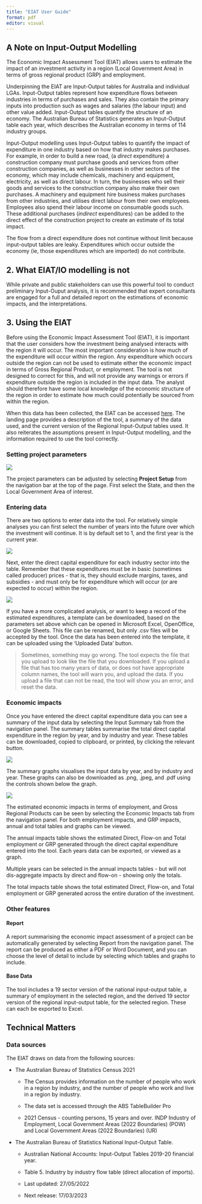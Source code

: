 ```yaml
---
title: "EIAT User Guide"
format: pdf
editor: visual
---
```


## A Note on Input-Output Modelling

The Economic Impact Assessment Tool (EIAT) allows users to estimate the impact of an investment activity in a region (Local Government Area) in terms of gross regional product (GRP) and employment.

Underpinning the EIAT are Input-Output tables for Australia and individual LGAs. Input-Output tables represent how expenditure flows between industries in terms of purchases and sales. They also contain the primary inputs into production such as wages and salaries (the labour input) and other value added. Input-Output tables quantify the structure of an economy. The Australian Bureau of Statistics generates an Input-Output table each year, which describes the Australian economy in terms of 114 industry groups.

Input-Output modelling uses Input-Output tables to quantify the impact of expenditure in one industry based on how that industry makes purchases. For example, in order to build a new road, (a *direct* expenditure) a construction company must purchase goods and services from other construction companies, as well as businesses in other sectors of the economy, which may include chemicals, machinery and equipment, electricity, as well as direct labour. In turn, the businesses who sell their goods and services to the construction company also make their own purchases. A machinery and equipment hire business makes purchases from other industries, and utilises direct labour from their own employees. Employees also spend their labour income on consumable goods such. These additional purchases (*indirect* expenditures) can be added to the direct effect of the construction project to create an estimate of its total impact.

The flow from a direct expenditure does not continue without limit because input-output tables are leaky. Expenditures which occur outside the economy (ie, those expenditures which are imported) do not contribute.

## 2. What EIAT/IO modelling is not

While private and public stakeholders can use this powerful tool to conduct preliminary Input-Ouput analysis, it is recommended that expert consultants are engaged for a full and detailed report on the estimations of economic impacts, and the interpretations.

## 3. Using the EIAT

Before using the Economic Impact Assessment Tool (EIAT), it is important that the user considers how the investment being analysed interacts with the region it will occur. The most important consideration is how much of the expenditure will occur within the region. Any expenditure which occurs outside the region can not be used to estimate either the economic impact in terms of Gross Regional Product, or employment. The tool is not designed to correct for this, and will not provide any warnings or errors if expenditure outside the region is included in the input data. The analyst should therefore have some local knowledge of the economic structure of the region in order to estimate how much could potentially be sourced from within the region.

When this data has been collected, the EIAT can be accessed [here](https://aiti.shinyapps.io/eiat-app/). The landing page provides a description of the tool, a summary of the data used, and the current version of the Regional Input-Output tables used. It also reiterates the assumptions present in Input-Output modelling, and the information required to use the tool correctly.

### Setting project parameters

![](images/paste-B74C942E.png)

The project parameters can be adjusted by selecting **Project Setup** from the navigation bar at the top of the page. First select the State, and then the Local Government Area of interest.

### Entering data

There are two options to enter data into the tool. For relatively simple analyses you can first select the number of years into the future over which the investment will continue. It is by default set to 1, and the first year is the current year.

![](images/paste-3F7FC1A9.png)

Next, enter the direct capital expenditure for each industry sector into the table. Remember that these expenditures must be in basic (sometimes called producer) prices - that is, they should exclude margins, taxes, and subsidies - and must only be for expenditure which will occur (or are expected to occur) within the region.

![](images/paste-705B66C4.png)

If you have a more complicated analysis, or want to keep a record of the estimated expenditures, a template can be downloaded, based on the parameters set above which can be opened in Microsoft Excel, OpenOffice, or Google Sheets. This file can be renamed, but only .csv files will be accepted by the tool. Once the data has been entered into the template, it can be uploaded using the 'Uploaded Data' button.

> Sometimes, something may go wrong. The tool expects the file that you upload to look like the file that you downloaded. If you upload a file that has too many years of data, or does not have appropriate column names, the tool will warn you, and upload the data. If you upload a file that can not be read, the tool will show you an error, and reset the data.

### Economic impacts

Once you have entered the direct capital expenditure data you can see a summary of the input data by selecting the Input Summary tab from the navigation panel. The summary tables summarise the total direct capital expenditure in the region by year, and by industry and year. These tables can be downloaded, copied to clipboard, or printed, by clicking the relevant button.

![](images/paste-56EEC5A2.png)

The summary graphs visualises the input data by year, and by industry and year. These graphs can also be downloaded as .png, .jpeg, and .pdf using the controls shown below the graph.

![](images/paste-1FE169EA.png)

The estimated economic impacts in terms of employment, and Gross Regional Products can be seen by selecting the Economic Impacts tab from the navigation panel. For both employment impacts, and GRP impacts, annual and total tables and graphs can be viewed.

The annual impacts table shows the estimated Direct, Flow-on and Total employment or GRP generated through the direct capital expenditure entered into the tool. Each years data can be exported, or viewed as a graph.

| Multiple years can be selected in the annual impacts tables - but will not dis-aggregate impacts by direct and flow-on - showing only the totals. 

The total impacts table shows the total estimated Direct, Flow-on, and Total employment or GRP generated across the entire duration of the investment.

### Other features

#### Report

A report summarising the economic impact assessment of a project can be automatically generated by selecting Report from the navigation panel. The report can be produced as either a PDF or Word Document, and you can choose the level of detail to include by selecting which tables and graphs to include.

#### Base Data

The tool includes a 19 sector version of the national input-output table, a summary of employment in the selected region, and the derived 19 sector version of the regional input-output table, for the selected region. These can each be exported to Excel.

## Technical Matters

### Data sources

The EIAT draws on data from the following sources:

-   The Australian Bureau of Statistics Census 2021

    -   The Census provides information on the number of people who work in a region by industry, and the number of people who work and live in a region by industry.

    -   The data set is accessed through the ABS TableBuilder Pro

    -   2021 Census - counting persons, 15 years and over. INDP Industry of Employment, Local Government Areas (2022 Boundaries) (POW) and Local Government Areas (2022 Boundaries) (UR)

-   The Australian Bureau of Statistics National Input-Output Table.

    -   Australian National Accounts: Input-Output Tables 2019-20 financial year.

    -   Table 5. Industry by industry flow table (direct allocation of imports).

    -   Last updated: 27/05/2022

    -   Next release: 17/03/2023
